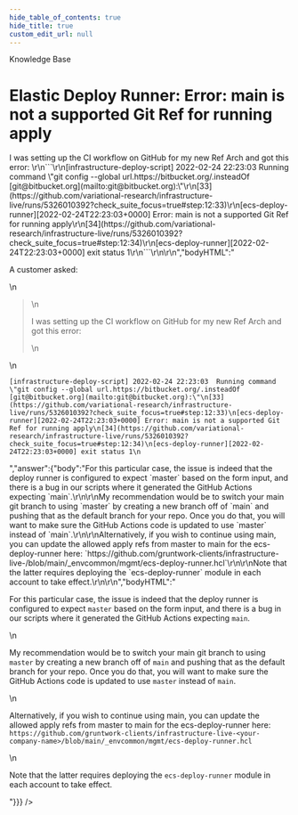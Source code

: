 ```yaml
---
hide_table_of_contents: true
hide_title: true
custom_edit_url: null
---
```



<head>
  <link rel="canonical" href="https://github.com/gruntwork-io/knowledge-base/discussions/228" />
</head>

<CenterLayout>
<span className="searchCategory">Knowledge Base</span>
<h1>Elastic Deploy Runner: Error: main is not a supported Git Ref for running apply</h1>
<GitHub discussion={{"id":"D_kwDOF8slf84AO5sM","number":228,"author":{"login":"zackproser"},"title":"Elastic Deploy Runner: Error: main is not a supported Git Ref for running apply","body":"A customer asked: \r\n> I was setting up the CI workflow on GitHub for my new Ref Arch and got this error: \r\n```\r\n[infrastructure-deploy-script] 2022-02-24 22:23:03  Running command \"git config --global url.https://bitbucket.org/.insteadOf [git@bitbucket.org](mailto:git@bitbucket.org):\"\r\n[33](https://github.com/variational-research/infrastructure-live/runs/5326010392?check_suite_focus=true#step:12:33)\r\n[ecs-deploy-runner][2022-02-24T22:23:03+0000] Error: main is not a supported Git Ref for running apply\r\n[34](https://github.com/variational-research/infrastructure-live/runs/5326010392?check_suite_focus=true#step:12:34)\r\n[ecs-deploy-runner][2022-02-24T22:23:03+0000] exit status 1\r\n```\r\n\r\n","bodyHTML":"<p dir=\"auto\">A customer asked:</p>\n<blockquote>\n<p dir=\"auto\">I was setting up the CI workflow on GitHub for my new Ref Arch and got this error:</p>\n</blockquote>\n<div class=\"snippet-clipboard-content notranslate position-relative overflow-auto\" data-snippet-clipboard-copy-content=\"[infrastructure-deploy-script] 2022-02-24 22:23:03  Running command &quot;git config --global url.https://bitbucket.org/.insteadOf [git@bitbucket.org](mailto:git@bitbucket.org):&quot;\n[33](https://github.com/variational-research/infrastructure-live/runs/5326010392?check_suite_focus=true#step:12:33)\n[ecs-deploy-runner][2022-02-24T22:23:03+0000] Error: main is not a supported Git Ref for running apply\n[34](https://github.com/variational-research/infrastructure-live/runs/5326010392?check_suite_focus=true#step:12:34)\n[ecs-deploy-runner][2022-02-24T22:23:03+0000] exit status 1\"><pre class=\"notranslate\"><code>[infrastructure-deploy-script] 2022-02-24 22:23:03  Running command \"git config --global url.https://bitbucket.org/.insteadOf [git@bitbucket.org](mailto:git@bitbucket.org):\"\n[33](https://github.com/variational-research/infrastructure-live/runs/5326010392?check_suite_focus=true#step:12:33)\n[ecs-deploy-runner][2022-02-24T22:23:03+0000] Error: main is not a supported Git Ref for running apply\n[34](https://github.com/variational-research/infrastructure-live/runs/5326010392?check_suite_focus=true#step:12:34)\n[ecs-deploy-runner][2022-02-24T22:23:03+0000] exit status 1\n</code></pre></div>","answer":{"body":"For this particular case, the issue is indeed that the deploy runner is configured to expect `master` based on the form input, and there is a bug in our scripts where it generated the GitHub Actions expecting `main`.\r\n\r\nMy recommendation would be to switch your main git branch to using `master` by creating a new branch off of `main` and pushing that as the default branch for your repo. Once you do that, you will want to make sure the GitHub Actions code is updated to use `master` instead of `main`.\r\n\r\nAlternatively, if you wish to continue using main, you can update the allowed apply refs from master to main for the ecs-deploy-runner here:  `https://github.com/gruntwork-clients/infrastructure-live-<your-company-name>/blob/main/_envcommon/mgmt/ecs-deploy-runner.hcl`\r\n\r\nNote that the latter requires deploying the `ecs-deploy-runner` module in each account to take effect.\r\n\r\n","bodyHTML":"<p dir=\"auto\">For this particular case, the issue is indeed that the deploy runner is configured to expect <code class=\"notranslate\">master</code> based on the form input, and there is a bug in our scripts where it generated the GitHub Actions expecting <code class=\"notranslate\">main</code>.</p>\n<p dir=\"auto\">My recommendation would be to switch your main git branch to using <code class=\"notranslate\">master</code> by creating a new branch off of <code class=\"notranslate\">main</code> and pushing that as the default branch for your repo. Once you do that, you will want to make sure the GitHub Actions code is updated to use <code class=\"notranslate\">master</code> instead of <code class=\"notranslate\">main</code>.</p>\n<p dir=\"auto\">Alternatively, if you wish to continue using main, you can update the allowed apply refs from master to main for the ecs-deploy-runner here:  <code class=\"notranslate\">https://github.com/gruntwork-clients/infrastructure-live-&lt;your-company-name&gt;/blob/main/_envcommon/mgmt/ecs-deploy-runner.hcl</code></p>\n<p dir=\"auto\">Note that the latter requires deploying the <code class=\"notranslate\">ecs-deploy-runner</code> module in each account to take effect.</p>"}}} />

</CenterLayout>
  

<!-- ##DOCS-SOURCER-START
{
  "sourcePlugin": "github-discussions",
  "hash": "98ac583b7b492a426af2dbc0f27d3d89"
}
##DOCS-SOURCER-END -->
